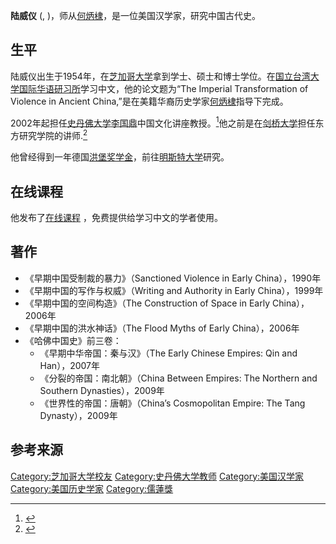 {{Infobox scientist
| name        = 陆威仪<br>Mark Edward Lewis
| native_name = 
| native_name_lang = 
| image       =   <!--(filename only, i.e. without "File:" prefix)-->
| imagesize   = 
| alt         = 
| caption     = 
| birth_date  =   {{birth date and age |1954|09|25}}
| birth_place = 
| death_date  =   <!--{{death date and age |YYYY|MM|DD |YYYY|MM|DD}} (death date then birth date)-->
| death_place = 
| death_cause = 
| resting_place = 
| resting_place_coordinates =  <!--{{coord|LAT|LONG|type:landmark|display=inline,title}}-->
| other_names = 
| residence   = 
| citizenship = 
| nationality = {{USA}}
| fields      =中国历史
| workplaces  = [[剑桥大学|剑桥大学]]<br />[[史丹佛大学|史丹佛大学]]
| patrons     =
| alma_mater  = [[芝加哥大学|芝加哥大学]]
| thesis_title =  <!--(or  | thesis1_title =  and  | thesis2_title = )-->
| thesis_url  =   <!--(or  | thesis1_url  =   and  | thesis2_url  =  )-->
| thesis_year =   <!--(or  | thesis1_year =   and  | thesis2_year =  )-->
| doctoral_advisor = [[何炳棣|何炳棣]]
| academic_advisors = 
| doctoral_students = 
| notable_students = [[胡司德|胡司德]]
| known_for   = 
| influences  = 
| influenced  = 
| awards      = 
| author_abbrev_bot = 
| author_abbrev_zoo = 
| spouse      =   <!--(or | spouses = )-->
| partner     =   <!--(or | partners = )-->
| children    = 
| signature   =   <!--(filename only)-->
| signature_alt = 
| website     =   <!--{{URL|www.example.com}}-->
| footnotes   = 
}}
'''陆威仪''' ({{lang-en|Mark Edward Lewis}}, {{bd|1954年|9月25日}})，师从[[何炳棣|何炳棣]]，是一位美国汉学家，研究中国古代史。

==生平==
陆威仪出生于1954年，在[[芝加哥大学|芝加哥大学]]拿到学士、硕士和博士学位。在[[国立台湾大学国际华语研习所|国立台湾大学国际华语研习所]]学习中文，他的论文题为“The Imperial Transformation of Violence in Ancient China,”是在美籍华裔历史学家[[何炳棣|何炳棣]]指导下完成。

2002年起担任[[史丹佛大学|史丹佛大学]][[李国鼎|李国鼎]]中国文化讲座教授。<ref>{{Cite web |url=http://www.stanford.edu/dept/history/people/lewis_me.html |title=History Department, Stanford University |access-date=2017-02-17 |archive-date=2011-07-27 |archive-url=https://web.archive.org/web/20110727100825/http://www.stanford.edu/dept/history/people/lewis_me.html |dead-url=no }}</ref>他之前是在[[剑桥大学|剑桥大学]]担任东方研究学院的讲师.<ref>{{cite web |url=http://www.eai.cam.ac.uk/newsletter_july2002.pdf |title=存档副本 |accessdate=2008-02-13  |deadurl=yes |archiveurl=https://web.archive.org/web/20060103153455/http://www.eai.cam.ac.uk/newsletter_july2002.pdf |archivedate=2006-01-03 }}</ref>

他曾经得到一年德国[[洪堡奖学金|洪堡奖学金]]，前往[[明斯特大学|明斯特大学]]研究。

==在线课程==
他发布了[http://chinesetexts.stanford.edu 在线课程] {{Wayback|url=http://chinesetexts.stanford.edu/ |date=20150611024807 }}，免费提供给学习中文的学者使用。

==著作==
*《早期中国受制裁的暴力》（Sanctioned Violence in Early China），1990年
*《早期中国的写作与权威》（Writing and Authority in Early China），1999年
*《早期中国的空间构造》（The Construction of Space in Early China），2006年
*《早期中国的洪水神话》（The Flood Myths of Early China），2006年
*《哈佛中国史》前三卷：
**《早期中华帝国：秦与汉》（The Early Chinese Empires: Qin and Han），2007年
**《分裂的帝国：南北朝》（China Between Empires: The Northern and Southern Dynasties），2009年
**《世界性的帝国：唐朝》（China’s Cosmopolitan Empire: The Tang Dynasty），2009年

==参考来源==
{{reflist}}

{{Authority control}}

{{DEFAULTSORT:Lewis, Mark Edward}}
[[Category:芝加哥大学校友|Category:芝加哥大学校友]]
[[Category:史丹佛大学教师|Category:史丹佛大学教师]]
[[Category:美国汉学家|Category:美国汉学家]]
[[Category:美国历史学家|Category:美国历史学家]]
[[Category:儒蓮獎|Category:儒蓮獎]]